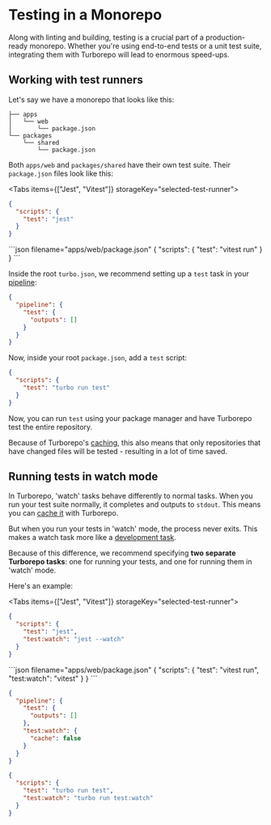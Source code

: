 
# Testing in a Monorepo

Along with linting and building, testing is a crucial part of a production-ready monorepo. Whether you're using end-to-end tests or a unit test suite, integrating them with Turborepo will lead to enormous speed-ups.

## Working with test runners

Let's say we have a monorepo that looks like this:

```
├── apps
│   └── web
│       └── package.json
└── packages
    └── shared
        └── package.json
```

Both `apps/web` and `packages/shared` have their own test suite. Their `package.json` files look like this:

<Tabs items={["Jest", "Vitest"]} storageKey="selected-test-runner">
  <Tab>
```json filename="apps/web/package.json"
{
  "scripts": {
    "test": "jest"
  }
}
```
  </Tab>
  <Tab>
```json filename="apps/web/package.json"
{
  "scripts": {
    "test": "vitest run"
  }
}
```
    </Tab>
</Tabs>

Inside the root `turbo.json`, we recommend setting up a `test` task in your [pipeline](/docs/core-concepts/running-tasks):

```json filename="turbo.json"
{
  "pipeline": {
    "test": {
      "outputs": []
    }
  }
}
```

Now, inside your root `package.json`, add a `test` script:

```json filename="package.json"
{
  "scripts": {
    "test": "turbo run test"
  }
}
```

Now, you can run `test` using your package manager and have Turborepo test the entire repository.

Because of Turborepo's [caching](/docs/core-concepts/caching), this also means that only repositories that have changed files will be tested - resulting in a lot of time saved.

## Running tests in watch mode

In Turborepo, 'watch' tasks behave differently to normal tasks. When you run your test suite normally, it completes and outputs to `stdout`. This means you can [cache it](/docs/core-concepts/caching) with Turborepo.

But when you run your tests in 'watch' mode, the process never exits. This makes a watch task more like a [development task](/docs/handbook/dev).

Because of this difference, we recommend specifying **two separate Turborepo tasks**: one for running your tests, and one for running them in 'watch' mode.

Here's an example:

<Tabs items={["Jest", "Vitest"]} storageKey="selected-test-runner">
  <Tab>
```json filename="apps/web/package.json"
{
  "scripts": {
    "test": "jest",
    "test:watch": "jest --watch"
  }
}
```
  </Tab>
  <Tab>
```json filename="apps/web/package.json"
{
  "scripts": {
    "test": "vitest run",
    "test:watch": "vitest"
  }
}
```
    </Tab>
</Tabs>

```json filename="turbo.json"
{
  "pipeline": {
    "test": {
      "outputs": []
    },
    "test:watch": {
      "cache": false
    }
  }
}
```

```json filename="package.json"
{
  "scripts": {
    "test": "turbo run test",
    "test:watch": "turbo run test:watch"
  }
}
```
